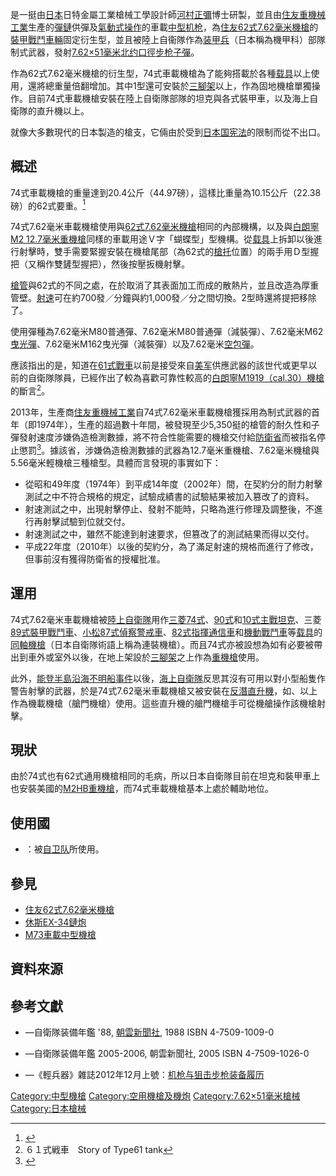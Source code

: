{{noteTA
|G1=軍事
|G2=長度單位
|G3=Firearms
|3=zh:坦克;zh-hans:坦克;zh-hant:坦克;zh-cn:坦克;zh-tw:戰車;zh-hk:坦克;
|4=zh-hans:主战坦克;zh-hk:主戰坦克;zh-tw:主力戰車;
|5=zh-hans:装甲输送车;zh-hant:裝甲運兵車;
}}
{{Infobox Weapon
|name= 住友74式車載機槍<br />{{Lang|ja|74式車載7.62mm機関銃}}
|image= File:5.56mm機関銃MINIMI.jpg
|image_size= 300px 
|caption= 照片下方為住友74式車載機槍
|origin= {{flagcountry|Japan}}
|type= 車載[[通用机枪|通用机枪]]
<!-- 種類選擇 -->
|is_ranged= yes
|is_bladed= 
|is_explosive= 
|is_artillery= 
|is_vehicle= 
|is_missile= 
|is_UK= 
<!-- 服役記錄 -->
|service= 1962年2月15日<ref name="History">{{cite web|url=http://homepage3.nifty.com/sweeper/gun/m_gun/62mg.htm|title=62式機関銃|language=Ja|accessdate=2009-01-13|deadurl=yes|archiveurl=https://web.archive.org/web/20090208234201/http://homepage3.nifty.com/sweeper/gun/m_gun/62mg.htm|archivedate=2009-02-08}}</ref>—
|used_by= {{flagcountry|Japan}}
|wars= {{Bulleted list|[[伊拉克战争|2003年伊拉克戰爭]]}}
<!-- 生產歷史 -->
|designer= 日本特殊鋼工業的[[河村正彌|河村正彌]]博士
|design_date= 1962—1974年
|manufacturer= [[住友集团|住友重機械工業]]
|unit_cost= 
|production_date= 1974年—
|number= 
|variants= 參見[[#衍生型|衍生型]]
<!-- 基本規格 -->
|spec_label= 
|weight= 空槍：20.4[[千克|千克]]（44.97[[磅|磅]]）
|length= {{Bulleted list| 1型：1,085[[毫米|毫米]]（42.72[[英寸|英寸]]） | 2型：1,078毫米（42.44英吋）}}
|part_length= 625毫米（24.61英吋）
|width= 
|height= 
|diameter= 
|crew= 
<!-- 投射武器規格 --> 
|cartridge= [[7.62×51mm_NATO|7.62×51毫米北約口徑]]<br />（[[标准化协议|STANAG]] [[STANAG_2310|2310]]）
|caliber= 7.62毫米（.308英吋）
|barrels= 1根，加重槍管，標準[[膛線|膛線]]纏距為1：12，膛線4條，右旋，[[槍口|槍口]]裝上[[消焰器|消焰器]]，本身可快速拆卸
|action= <div class="NavFrame collapsed" style="color: black; background-color: #FFFFFF; margin: 0 auto; padding: 0 10px; text-align: left;"><div class="NavHead" style="background-color: #FFFFFF; margin: 0 auto; padding: 0 10px; font-weight:normal;"></div><div class="NavContent" style="background-color: #FFFFFF; margin: 0 auto; padding: 0 10px;">
* [[氣動式_(槍械)#長行程活塞傳動|長行程活塞氣動式]]
* {{Link-en|偏移式槍栓|Tilting bolt}}
* [[開放式槍栓|開放式槍栓]]
</div>
</div>
|mode= [[自動火器|全自動]]
|rate= 700—1,000發／分鐘
|velocity= 850[[米每秒|米／秒]]（2,788.77[[英尺每秒|英尺／秒]]）
|energy= 
|range= 
|max_range= 1,000[[米_(单位)|公尺]]（1,093.61[[码|码]]，3,280.84[[英尺|英尺]]，0.62[[英里|英里]]）
|feed= [[M13彈鏈|M13可散式彈鏈]]
|sights= [[機械瞄具|機械瞄具]]：金屬覘孔式[[照門|照門]]和刀片狀連護翼[[照準器|準星]]<br />[[照門|照門]]裝置在立框式[[標尺|標尺]]上，摺疊時以小型覘孔式照門瞄準，立起時以大型覘孔式照門瞄準，同時固定在[[机匣|機匣蓋]]頂部的標尺座中，以進行風偏的歸零校正
<!-- 火炮規格 -->
|breech= 
|recoil= 
|carriage= 
|elevation= 
|traverse= 
<!-- 刃器規格 --> 
|blade_type= 
|hilt_type= 
|sheath_type= 
|head_type= 
|haft_type= 
<!-- 爆炸物內填炸藥規格 --> 
|filling= 
|filling_weight= 
|detonation= 
|yield= 
<!-- 車輛/飛彈規格 -->
|armour= 
|primary_armament= 
|secondary_arament= 
|engine= 
|engine_power= 
|transmission= 
|payload_capacity= 
|fuel_capacity= 
|pw_ratio= 
|suspension= 
|clearance= 
|vehicle_range= 
|speed= 
|guidance= 
|steering= 
<!-- Missiles only -->
|wingspan= 
|propellant= 
|ceiling= 
|altitude= 
|depth= 
|boost= 
|accuracy= 
|launch_platform= 
|transport= 
}}

{{nihongo|'''住友74式7.62毫米車載機槍'''|74式車載7.62mm機関銃|Nanayon-shiki Shasai Nana-ten-rokuni-miri Kikanjū}}是一挺由[[日本|日本]]日特金屬工業槍械工學設計師[[河村正彌|河村正彌]]博士研製，並且由[[住友集团|住友重機械工業]]生產的[[彈鏈|彈鏈]]供彈及[[氣動式_(槍械)|氣動式操作]]的車載[[中型機槍|中型]][[机枪|机枪]]，為[[住友62式7.62毫米機槍|住友62式7.62毫米機槍]]的[[裝甲戰鬥車輛|裝甲戰鬥車輛]]固定衍生型，並且被陸上自衞隊作為[[装甲兵|装甲兵]]（日本稱為機甲科）部隊制式武器，發射[[7.62×51mm_NATO|7.62×51毫米]][[北大西洋公约组织|北约]][[口徑|口徑]][[步枪|步枪]][[子彈|子彈]]。

作為62式7.62毫米機槍的衍生型，74式車載機槍為了能夠搭載於各種[[载具|载具]]以上使用，還將總重量倍翻增加。其中1型還可安裝於[[三腳架|三腳架]]以上，作為固地機槍單獨操作。目前74式車載機槍安裝在陸上自衛隊部隊的坦克與各式裝甲車，以及海上自衛隊的直升機以上。

就像大多數現代的日本製造的槍支，它倆由於受到[[日本国宪法|日本国宪法]]的限制而從不出口。

== 概述 ==
74式車載機槍的重量達到20.4公斤（44.97磅），這樣比重量為10.15公斤（22.38磅）的62式要重。<ref>{{cite web|url=http://tag.vis.ne.jp/jsdf/soubi/jgsdf/74dyasaikikanjyu.html|title=７４式車載7.62mm機関銃|language=ja|accessdate=2009-01-26|archive-date=2009-07-20|archive-url=https://web.archive.org/web/20090720085947/http://tag.vis.ne.jp/jsdf/soubi/jgsdf/74dyasaikikanjyu.html|dead-url=no}}</ref>

74式7.62毫米車載機槍使用與[[住友62式7.62毫米機槍|62式7.62毫米機槍]]相同的內部機構，以及與[[白朗寧M2重機槍|白朗寧M2 12.7毫米重機槍]]同樣的車載用途Ｖ字「蝴蝶型」型{{Link-ja|槍械零件|銃の部品|扳機}}機構。從[[载具|载具]]上拆卸以後進行射擊時，雙手需要緊握安裝在機槍尾部（為62式的[[槍托|槍托]]位置）的兩手用Ｄ型握把（又稱作雙鏟型握把），然後按壓扳機射擊。

[[槍管|槍管]]與62式的不同之處，在於取消了其表面加工而成的散熱片，並且改造為厚重管壁。[[射速|射速]]可在約700發／分鐘與約1,000發／分之間切換。2型時還將提把移除了。

使用彈種為7.62毫米M80普通彈、7.62毫米M80普通彈（減裝彈）、7.62毫米M62[[曳光彈|曳光彈]]、7.62毫米M162曳光彈（減裝彈）以及7.62毫米[[空包彈|空包彈]]。

應該指出的是，知道在[[61式戰車|61式戰車]]以前是接受來自[[美军|美军]]供應武器的該世代或更早以前的自衛隊隊員，已經作出了較為喜歡可靠性較高的[[白朗寧M1919中型機槍|白朗寧M1919（cal.30）機槍]]的斷言<ref>６１式戦車　Story of Type61 tank </ref>。

2013年，生產商[[住友集团|住友重機械工業]]自74式7.62毫米車載機槍獲採用為制式武器的首年（即1974年），生產的超過數十年間，被發現至少5,350挺的槍管的耐久性和子彈發射速度涉嫌偽造檢測數據，將不符合性能需要的機槍交付給[[防衛省|防衛省]]而被指名停止懲罰<ref>{{Cite web |url=http://www.jiji.com/jc/zc?k=201312%2F2013121800775 |title=存档副本 |accessdate=2020-09-29 |archive-date=2013-12-22 |archive-url=https://archive.today/20131222050009/http://www.jiji.com/jc/zc?k=201312/2013121800775 |dead-url=yes }}</ref>。據該省，涉嫌偽造檢測數據的武器為12.7毫米重機槍、7.62毫米機槍與5.56毫米輕機槍三種槍型。具體而言發現的事實如下：
* 從昭和49年度（1974年）到平成14年度（2002年）間，在契約分的耐力射擊測試之中不符合規格的規定，試驗成績書的試驗結果被加入篡改了的資料。
* 射速測試之中，出現射擊停止、發射不能時，只略為進行修理及調整後，不進行再射擊試驗到位就交付。
* 射速測試之中，雖然不能達到射速要求，但篡改了的測試結果而得以交付。
* 平成22年度（2010年）以後的契約分，為了滿足射速的規格而進行了修改，但事前沒有獲得防衛省的授權批准。

== 運用 ==
74式7.62毫米車載機槍被[[陸上自衛隊|陸上自衛隊]]用作[[三菱重工业|三菱]][[74式戰車|74式]]、[[90式戰車_(日本)|90式]]和[[10式戰車|10式主戰坦克]]、三菱[[89式裝甲戰鬥車|89式裝甲戰鬥車]]、[[小松製作所|小松]][[87式偵察警戒車|87式偵察警戒車]]、[[82式指揮通信車|82式指揮通信車]]和[[機動戰鬥車|機動戰鬥車]]等[[载具|载具]]的[[同軸武器|同軸機槍]]（日本自衛隊術語上稱為連裝機槍）。而且74式亦被設想為如有必要被帶出到車外或室外以後，在地上架設於[[三腳架|三腳架]]之上作為[[重機槍|重機槍]]使用。

此外，[[能登半島沿海不明船事件|能登半島沿海不明船事件]]以後，[[海上自衛隊|海上自衛隊]]反思其沒有可用以對小型船隻作警告射擊的武器，於是74式7.62毫米車載機槍又被安裝在[[反潛機|反潛]][[直升機|直升機]]，如{{Link-ja|SH-60J|SH-60J (航空機)}}、{{Link-ja|SH-60K|SH-60K (航空機)}}以上作為機載機槍（艙門機槍）使用。這些直升機的艙門機槍手可從機艙操作該機槍射擊。

== 現狀 ==
由於74式也有62式通用機槍相同的毛病，所以日本自衛隊目前在坦克和裝甲車上也安裝美國的[[白朗寧M2重機槍|M2HB]][[重機槍|重機槍]]，而74式車載機槍基本上處於輔助地位。

== 使用國 ==
* {{flagcountry|Japan}}：被[[自卫队|自卫队]]所使用。

== 參見 ==
* [[住友62式7.62毫米機槍|住友62式7.62毫米機槍]]
* [[休斯EX-34鏈炮|休斯EX-34鏈炮]]
* [[M73車載中型機槍|M73車載中型機槍]]

== 資料來源 ==
<div class="references-small">
<references />
</div>

== 參考文獻 ==
* {{ja icon}}—自衛隊装備年鑑 '88, [[朝雲新聞|朝雲新聞社]], 1988 ISBN 4-7509-1009-0
* {{ja icon}}—自衛隊装備年鑑 2005-2006, 朝雲新聞社, 2005 ISBN 4-7509-1026-0
* {{zh-hans icon}}—《輕兵器》雜誌2012年12月上號：[https://web.archive.org/web/20140224184939/http://www.xzbu.com/8/view-3745972.htm 机枪与狙击步枪装备履历]

{{自衛隊現役單兵武器及彈藥}}

[[Category:中型機槍|Category:中型機槍]]
[[Category:空用機槍及機炮|Category:空用機槍及機炮]]
[[Category:7.62×51毫米槍械|Category:7.62×51毫米槍械]]
[[Category:日本槍械|Category:日本槍械]]